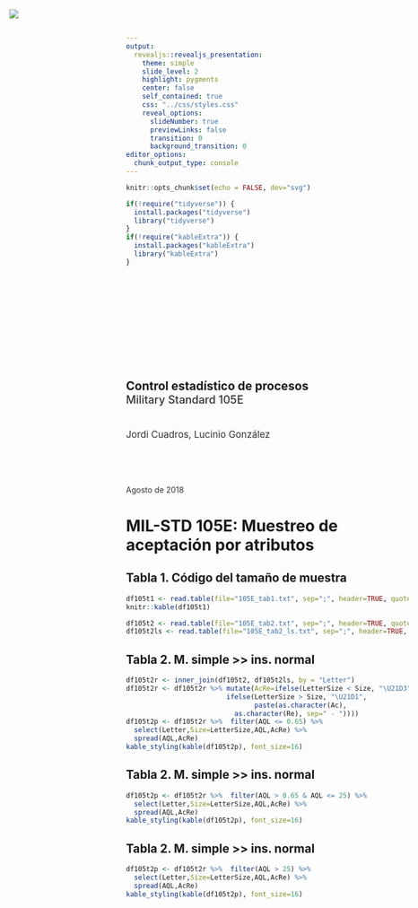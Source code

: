 ```yaml
---
output:
  revealjs::revealjs_presentation:
    theme: simple
    slide_level: 2
    highlight: pygments
    center: false
    self_contained: true
    css: "../css/styles.css"
    reveal_options:
      slideNumber: true
      previewLinks: false
      transition: 0
      background_transition: 0
editor_options: 
  chunk_output_type: console
---
```


```r
knitr::opts_chunk$set(echo = FALSE, dev="svg")
```

```r
if(!require("tidyverse")) {
  install.packages("tidyverse")
  library("tidyverse")
}
if(!require("kableExtra")) {
  install.packages("kableExtra")
  library("kableExtra")
}
```

##

<img src="../images/IQSlogo.png" style="border-style:none;box-shadow:none;
position:absolute;margin:0;top:20px;left:20px;max-width:200px;height:auto;" />

<div style="font-size:1.5em;font-weight:700;margin-top:200px;">Control estadístico de procesos</div>
<div style="font-size:1.4em;font-weight:500;color:#333333;">Military Standard 105E</div>
<div style="font-size:1.2em;margin-top:40px;color:#333333;">Jordi Cuadros, Lucinio González</div>
<div style="margin-top:80px;color:#333333;">Agosto de 2018</div>


# MIL-STD 105E: Muestreo de aceptación por atributos

## Tabla 1. Código del tamaño de muestra {.smaller}

```r
df105t1 <- read.table(file="105E_tab1.txt", sep=";", header=TRUE, quote="")
knitr::kable(df105t1)
```

```r
df105t2 <- read.table(file="105E_tab2.txt", sep=";", header=TRUE, quote="")
df105t2ls <- read.table(file="105E_tab2_ls.txt", sep=";", header=TRUE, quote="")
```

## Tabla 2. M. simple >> ins. normal {.smaller}

```r
df105t2r <- inner_join(df105t2, df105t2ls, by = "Letter")
df105t2r <- df105t2r %>% mutate(AcRe=ifelse(LetterSize < Size, "\U21D3",
                         ifelse(LetterSize > Size, "\U21D1",
                                paste(as.character(Ac),
                           as.character(Re), sep=" - "))))
df105t2p <- df105t2r %>%  filter(AQL <= 0.65) %>% 
  select(Letter,Size=LetterSize,AQL,AcRe) %>%
  spread(AQL,AcRe)
kable_styling(kable(df105t2p), font_size=16)
```

## Tabla 2. M. simple >> ins. normal {.smaller}

```r
df105t2p <- df105t2r %>%  filter(AQL > 0.65 & AQL <= 25) %>% 
  select(Letter,Size=LetterSize,AQL,AcRe) %>%
  spread(AQL,AcRe)
kable_styling(kable(df105t2p), font_size=16)
```

## Tabla 2. M. simple >> ins. normal {.smaller}

```r
df105t2p <- df105t2r %>%  filter(AQL > 25) %>% 
  select(Letter,Size=LetterSize,AQL,AcRe) %>%
  spread(AQL,AcRe)
kable_styling(kable(df105t2p), font_size=16)
```
